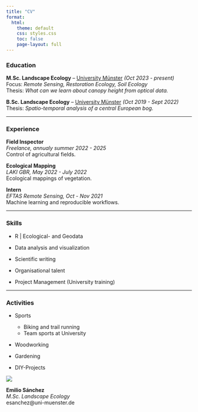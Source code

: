 ```yaml
---
title: "CV"
format:
  html:
    theme: default
    css: styles.css
    toc: false
    page-layout: full
---
```


<div class="cv-container">

<!-- MAIN COLUMN -->
<div class="cv-main">

### Education

**M.Sc. Landscape Ecology** – [University Münster](https://www.uni-muenster.de/Landschaftsoekologie/en/index.shtml) _(Oct 2023 - present)_  
Focus: *Remote Sensing, Restoration Ecology, Soil Ecology*  
Thesis: *What can we learn about canopy height from optical data.*  

**B.Sc. Landscape Ecology** – [University Münster](https://www.uni-muenster.de/Landschaftsoekologie/en/index.shtml) _(Oct 2019 - Sept 2022)_  
Thesis: *Spatio-temporal analysis of a central European bog.*  
  
---

### Experience

**Field Inspector**  
_Freelance, annualy summer 2022 - 2025_  
Control of agricultural fields.  

**Ecological Mapping**  
_LAKI GBR, May 2022 - July 2022_  
Ecological mappings of vegetation.

**Intern**  
_EFTAS Remote Sensing, Oct - Nov 2021_  
Machine learning and reproducible workflows.

---

### Skills

- R | Ecological- and Geodata
- Data analysis and visualization
- Scientific writing

- Organisational talent
- Project Management (University training)

---

### Activities

- Sports  
    - Biking and trail running  
    - Team sports at University  

- Woodworking

- Gardening

- DIY-Projects

</div>

<!-- SIDEBAR -->
<aside class="cv-sidebar" markdown="1">

![](../resources/portrait_outdoor.jpg){.cv-photo}

**Emilio Sánchez**  
_M.Sc. Landscape Ecology_  
esanchez@uni-muenster.de  
<!-- +123 456 7890 -->

<div class="cv-icons">
  <a href="https://github.com/ESA99"><i class="bi bi-github"></i></a>
  <a href="https://orcid.org/0009-0004-0348-5434"><i class="ai ai-orcid"></i></a>
  <a href="mailto:esanchez@uni-muenster.de"><i class="bi bi-envelope-fill"></i></a>
</div>

</aside>

</div>
